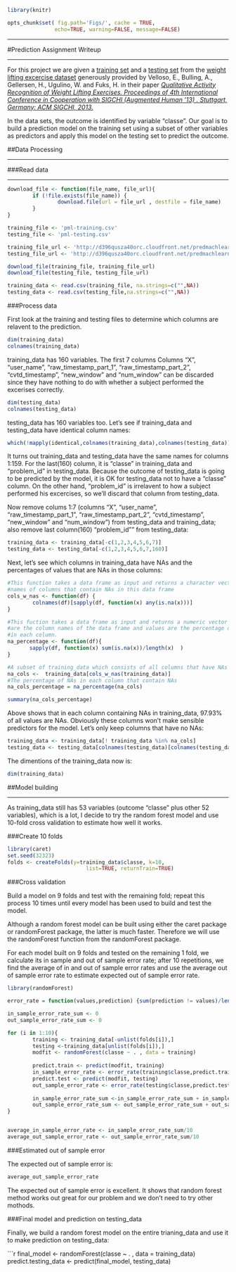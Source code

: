 ```r
library(knitr)

opts_chunk$set( fig.path='Figs/', cache = TRUE, 
               echo=TRUE, warning=FALSE, message=FALSE)
```

---

#Prediction Assignment Writeup                                               
         
---


For this project we are given a [training set](https://d396qusza40orc.cloudfront.net/predmachlearn/pml-training.csv) and a [testing set](https://d396qusza40orc.cloudfront.net/predmachlearn/pml-testing.csv) from the [weight lifting excercise dataset](http://groupware.les.inf.puc-rio.br/har) generously provided by 
Velloso, E., Bulling, A., Gellersen, H., Ugulino, W. and Fuks, H. in their paper [_Qualitative Activity Recognition of Weight Lifting Exercises. Proceedings of 4th International Conference in Cooperation with SIGCHI (Augmented Human '13) . Stuttgart, Germany: ACM SIGCHI, 2013._](http://groupware.les.inf.puc-rio.br/public/papers/2013.Velloso.QAR-WLE.pdf)

In the data sets, the outcome is identified by variable "classe". Our goal is to build a prediction model on the training set using a subset of other variables as predictors and apply this model on the testing set to predict the outcome.


##Data Processing

---

###Read data

---


```r
download_file <- function(file_name, file_url){
        if (!file.exists(file_name)) {
                download.file(url = file_url , destfile = file_name)  
        }
}

training_file <- 'pml-training.csv'
testing_file <- 'pml-testing.csv'

training_file_url <- 'http://d396qusza40orc.cloudfront.net/predmachlearn/pml-training.csv'
testing_file_url <- 'http://d396qusza40orc.cloudfront.net/predmachlearn/pml-testing.csv'

download_file(training_file, training_file_url)
download_file(testing_file, testing_file_url)

training_data <- read.csv(training_file, na.strings=c("",NA))
testing_data <- read.csv(testing_file,na.strings=c("",NA))
```

###Process data

First look at the training and testing files to determine which columns are relavent to the prediction.

```r
dim(training_data)
colnames(training_data)
```

training_data has 160 variables. The first 7 columns Columns "X", "user_name", "raw_timestamp_part_1", 
"raw_timestamp_part_2", "cvtd_timestamp", "new_window" and "num_window" can be discarded since they have nothing to do with whether a subject performed the excerises correctly. 

```r
dim(testing_data)
colnames(testing_data)
```

testing_data has 160 variables too.
Let's see if training_data and testing_data have identical column names:

```r
which(!mapply(identical,colnames(training_data),colnames(testing_data)))
```

It turns out  training_data and testing_data have the same names for columns 1:159. For the last(160) column, it is "classe" in training_data and "problem_id" in testing_data. Because the outcome of testing_data is going to be predicted by the model, it is OK for testing_data not to have a "classe" column. On the other hand, "problem_id" is irrelavent to how a subject performed his excercises, so we'll discard that column from testing_data. 

Now remove colums 1:7 (columns "X", "user_name", "raw_timestamp_part_1", "raw_timestamp_part_2", "cvtd_timestamp", "new_window" and "num_window") from testing_data and training_data; also remove last column(160) "problem_id"" from testing_data:


```r

training_data <- training_data[-c(1,2,3,4,5,6,7)]
testing_data <- testing_data[-c(1,2,3,4,5,6,7,160)]

```

Next, let's see which columns in training_data have NAs and the percentages of values that are NAs in those columns:

```r
#This function takes a data frame as input and returns a character vector of the 
#names of columns that contain NAs in this data frame
cols_w_nas <- function(df) {
        colnames(df)[sapply(df, function(x) any(is.na(x)))]
}

#This fuction takes a data frame as input and returns a numeric vector whose names
#are the column names of the data frame and values are the percentage of NAs 
#in each column.
na_percentage <- function(df){
       sapply(df, function(x) sum(is.na(x))/length(x)  )
}

#A subset of training_data which consists of all columns that have NAs
na_cols <-  training_data[cols_w_nas(training_data)]
#The percentage of NAs in each column that contain NAs
na_cols_percentage = na_percentage(na_cols)

summary(na_cols_percentage)

```

Above shows that in each column containing NAs in training_data, 97.93% of all values are NAs. Obviously these columns won't make sensible predictors for the model. Let's only keep columns that have no NAs:

```r
training_data <- training_data[! training_data %in% na_cols]
testing_data <- testing_data[colnames(testing_data)[colnames(testing_data) %in% colnames(training_data)]]
```



The dimentions of the training_data now is:
```r
dim(training_data)
```

##Model building

---

As training_data still has 53 variables (outcome "classe" plus other 52 variables), which is a lot, I decide to try the random forest model and use 10-fold cross validation to estimate how well it works.


###Create 10 folds
```r
library(caret)
set.seed(32323)
folds <- createFolds(y=training_data$classe, k=10,
                         list=TRUE, returnTrain=TRUE)
```

###Cross validation

Build a model on 9 folds and test with the remaining fold; repeat this process 10 times until every model has been used to build and test the model.

Although a random forest model can be built using either the caret package or randomForest package, the latter is much faster. Therefore we will use the randomForest function from the randomForest package.

For each model built on 9 folds and tested on the remaining 1 fold, we calculate its in sample and out of sample error rate; after  10 repetitions, we find the average of in and out of sample error rates and use the average out of sample error rate to estimate expected out of sample error rate.

```r
library(randomForest)

error_rate = function(values,prediction) {sum(prediction != values)/length(values)}

in_sample_error_rate_sum <- 0 
out_sample_error_rate_sum <- 0

for (i in 1:10){
        training <- training_data[-unlist(folds[i]),]
        testing <-training_data[unlist(folds[i]),]
        modfit <- randomForest(classe ~ . , data = training)
        
        predict.train <- predict(modfit, training)
        in_sample_error_rate <- error_rate(training$classe,predict.train)
        predict.test <- predict(modfit, testing)
        out_sample_error_rate <- error_rate(testing$classe,predict.test)
        
        in_sample_error_rate_sum <-in_sample_error_rate_sum + in_sample_error_rate
        out_sample_error_rate_sum <- out_sample_error_rate_sum + out_sample_error_rate
}


average_in_sample_error_rate <- in_sample_error_rate_sum/10
average_out_sample_error_rate <- out_sample_error_rate_sum/10
```

###Estimated out of sample error 

The expected out of sample error is:

```r
average_out_sample_error_rate
```

The expected out of sample error is excellent. It shows that random forest method works out great for our problem and we don't need to try other mothods.

###Final model and prediction on testing_data

Finally, we build a random forest model on the entire trianing_data and use it to make prediction on testing_data:

```r
final_model <- randomForest(classe ~ . , data = training_data)
predict.testing_data <- predict(final_model, testing_data)

